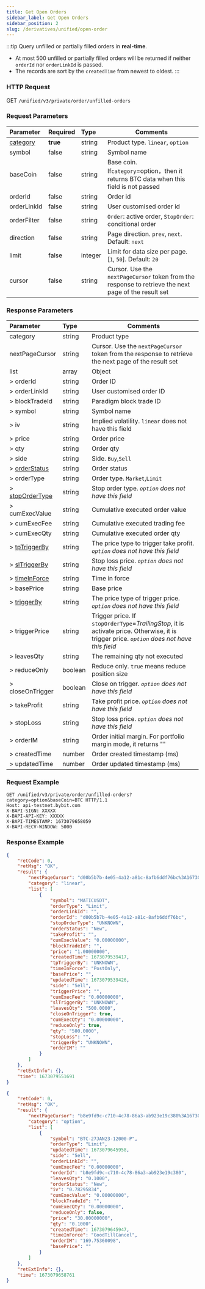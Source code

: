```yaml
---
title: Get Open Orders
sidebar_label: Get Open Orders
sidebar_position: 2
slug: /derivatives/unified/open-order
---
```

:::tip
Query unfilled or partially filled orders in **real-time**.
- At most 500 unfilled or partially filled orders will be returned if neither `orderId` nor `orderLinkId` is passed.
- The records are sort by the `createdTime` from newest to oldest.
:::

### HTTP Request
GET `/unified/v3/private/order/unfilled-orders`

### Request Parameters
| Parameter | Required | Type | Comments|
|:----- |:-------|:-----|------ |
|[category](../enum#category)|**true** |string |Product type. `linear`, `option` |
|symbol |false |string |Symbol name |
|baseCoin |false |string |Base coin. If`category`=option，then it returns BTC data when this field is not passed |
|orderId |false |string |Order id |
|orderLinkId |false |string |User customised order id |
|orderFilter |false |string |`Order`: active order, `StopOrder`: conditional order|
|direction |false |string |Page direction. `prev`, `next`. Default: `next`|
|limit |false |integer |Limit for data size per page. [`1`, `50`]. Default: `20`|
|cursor |false |string |Cursor. Use the `nextPageCursor` token from the response to retrieve the next page of the result set|

### Response Parameters
| Parameter | Type | Comments|
|:-----|:-----|------ |
|category |string |Product type |
|nextPageCursor |string |Cursor. Use the `nextPageCursor` token from the response to retrieve the next page of the result set |
|list |array |Object |
|> orderId |string |Order ID |
|> orderLinkId |string |User customised order ID |
|> blockTradeId |string |Paradigm block trade ID |
|> symbol |string |Symbol name |
|> iv |string |Implied volatility. `linear` does not have this field|
|> price |string |Order price |
|> qty |string |Order qty |
|> side |string |Side. `Buy`,`Sell` |
|> [orderStatus](../enum#orderstatus) |string |Order status |
|> orderType |string |Order type. `Market`,`Limit` |
|> [stopOrderType](../enum#stopordertype) |string |Stop order type. _`option` does not have this field_|
|> cumExecValue |string |Cumulative executed order value |
|> cumExecFee |string |Cumulative executed trading fee |
|> cumExecQty |string |Cumulative executed order qty |
|> [tpTriggerBy](../enum#triggerby) |string |The price type to trigger take profit. _`option` does not have this field_|
|> [slTriggerBy](../enum#triggerby) |string |Stop loss price. _`option` does not have this field_|
|> [timeInForce](../enum#timeinforce) |string |Time in force |
|> basePrice |string |Base price |
|> [triggerBy](../enum#triggerby) |string |The price type of trigger price. _`option` does not have this field_|
|> triggerPrice |string |Trigger price. If `stopOrderType`=_TrailingStop_, it is activate price. Otherwise, it is trigger price. _`option` does not have this field_|
|> leavesQty |string |The remaining qty not executed |
|> reduceOnly |boolean |Reduce only. `true` means reduce position size |
|> closeOnTrigger |boolean |Close on trigger. _`option` does not have this field_|
|> takeProfit |string |Take profit price. _`option` does not have this field_|
|> stopLoss |string |Stop loss price. _`option` does not have this field_|
|> orderIM |string |Order initial margin. For portfolio margin mode, it returns ""|
|> createdTime |number |Order created timestamp (ms) |
|> updatedTime |number |Order updated timestamp (ms) |

### Request Example

```http
GET /unified/v3/private/order/unfilled-orders?category=option&baseCoin=BTC HTTP/1.1
Host: api-testnet.bybit.com
X-BAPI-SIGN: XXXXX
X-BAPI-API-KEY: XXXXX
X-BAPI-TIMESTAMP: 1673079658059
X-BAPI-RECV-WINDOW: 5000
```

### Response Example

<Tabs>
<TabItem value="js linear" label="linear">

```json
{
    "retCode": 0,
    "retMsg": "OK",
    "result": {
        "nextPageCursor": "d00b5b7b-4e05-4a12-a81c-8afb6ddf76bc%3A1673079539417%2Cd00b5b7b-4e05-4a12-a81c-8afb6ddf76bc%3A1673079539417",
        "category": "linear",
        "list": [
            {
                "symbol": "MATICUSDT",
                "orderType": "Limit",
                "orderLinkId": "",
                "orderId": "d00b5b7b-4e05-4a12-a81c-8afb6ddf76bc",
                "stopOrderType": "UNKNOWN",
                "orderStatus": "New",
                "takeProfit": "",
                "cumExecValue": "0.00000000",
                "blockTradeId": "",
                "price": "1.00000000",
                "createdTime": 1673079539417,
                "tpTriggerBy": "UNKNOWN",
                "timeInForce": "PostOnly",
                "basePrice": "",
                "updatedTime": 1673079539426,
                "side": "Sell",
                "triggerPrice": "",
                "cumExecFee": "0.00000000",
                "slTriggerBy": "UNKNOWN",
                "leavesQty": "500.0000",
                "closeOnTrigger": true,
                "cumExecQty": "0.00000000",
                "reduceOnly": true,
                "qty": "500.0000",
                "stopLoss": "",
                "triggerBy": "UNKNOWN",
                "orderIM": ""
            }
        ]
    },
    "retExtInfo": {},
    "time": 1673079551691
}
```

</TabItem>

<TabItem value="js option" label="option">

```json
{
    "retCode": 0,
    "retMsg": "OK",
    "result": {
        "nextPageCursor": "b8e9fd9c-c710-4c78-86a3-ab923e19c380%3A1673079645947%2Cb8e9fd9c-c710-4c78-86a3-ab923e19c380%3A1673079645947",
        "category": "option",
        "list": [
            {
                "symbol": "BTC-27JAN23-12000-P",
                "orderType": "Limit",
                "updatedTime": 1673079645958,
                "side": "Sell",
                "orderLinkId": "",
                "cumExecFee": "0.00000000",
                "orderId": "b8e9fd9c-c710-4c78-86a3-ab923e19c380",
                "leavesQty": "0.1000",
                "orderStatus": "New",
                "iv": "0.78295834",
                "cumExecValue": "0.00000000",
                "blockTradeId": "",
                "cumExecQty": "0.00000000",
                "reduceOnly": false,
                "price": "30.00000000",
                "qty": "0.1000",
                "createdTime": 1673079645947,
                "timeInForce": "GoodTillCancel",
                "orderIM": "169.75360098",
                "basePrice": ""
            }
        ]
    },
    "retExtInfo": {},
    "time": 1673079658761
}
```

</TabItem>
</Tabs>


